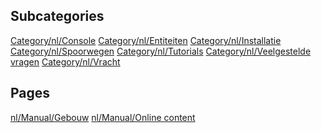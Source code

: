 
== Subcategories ==
[[Category/nl/Console]]
[[Category/nl/Entiteiten]]
[[Category/nl/Installatie]]
[[Category/nl/Spoorwegen]]
[[Category/nl/Tutorials]]
[[Category/nl/Veelgestelde vragen]]
[[Category/nl/Vracht]]

== Pages ==
[[nl/Manual/Gebouw]]
[[nl/Manual/Online content]]
